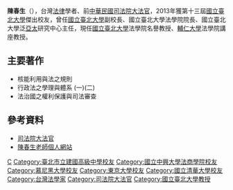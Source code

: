 {{Infobox_officeholder
| name = 陳春生
| image name =
| width = 
| office = 司法院大法官
| term_start = 2008年11月1日
| term_end = 2016年10月31日
| nominator = [[中華民國總統|總統]][[馬英九|馬英九]]
| Sex = 男 
| nationality = {{ROC}}
| party = 
| Native place = {{ROC}}[[臺灣|臺灣]][[桃園縣|桃園縣]]
| date of birth = {{birth date and age|1954|5|15}}
| place of birth = 
| educate = 
* 德國慕尼黑大學法學博士（1990年）
* 日本[[東京大學|東京大學]]法學碩士（1986年）
* [[國立中興大學法商學院|國立中興大學法商學院]]法律學系(現[[國立臺北大學|國立臺北大學]])法學士（1981年）
* [[國立清華大學|國立清華大學]]核子工程系肄業
* [[臺北市立建國高級中學|臺北市立建國高級中學]]畢業（1973年）
| past = 
* [[國立中興大學法商學院|國立中興大學法商學院]](現[[國立臺北大學|國立臺北大學]])研究生教務課課長
* [[行政院|行政院]][[勞委會|勞委會]]法規會委員
* [[行政院|行政院]][[原子能委員會|原子能委員會]]法規委員會委員
* 法國艾克斯馬賽第三大學法學院客座教授<br><span style="color: blue;">(2009年)</span>
* 日本[[一橋大學|一橋大學]]客座教授<br><span style="color: blue;">(2005年)</span>
* [[國立臺北大學|國立臺北大學]]亞洲暨泛太平洋地區研究中心主任
* [[國立臺北大學|國立臺北大學]]法律學院法學系教授兼系主任
* [[國立臺北大學|國立臺北大學]]法律學院教授兼院長
* [[司法院|司法院]][[大法官|大法官]]<br><span style="color: blue;">(2008年11月1日-2016年10月31日)</span>
* [[天主教輔仁大學|天主教輔仁大學]]法律學院講座教授
}}
'''陳春生'''（{{bd|1954年|5月15日}}），台灣[[法律|法律]]學者、前[[中華民國|中華民國]][[司法院大法官|司法院大法官]]，2013年獲第十三屆[[國立臺北大學|國立臺北大學]]傑出校友，曾任[[國立臺北大學|國立臺北大學]]副校長、國立臺北大學法學院院長、國立臺北大學泛[[亞太|亞太]]研究中心主任，現任[[國立臺北大學|國立臺北大學]]法學院名譽教授、[[輔仁大學|輔仁大學]]法學院講座教授。

== 主要著作 ==
* 核能利用與法之規則
* 行政法之學理與體系 (一)(二)
* 法治國之權利保護與司法審查

== 參考資料 ==
* [https://web.archive.org/web/20100401152045/http://www.judicial.gov.tw/CONSTITUTIONALCOURT/p01_03_01.asp?curno=102 司法院大法官]
* [https://web.archive.org/web/20080629201511/http://web.ntpu.edu.tw/~chunn/ 陳春生老師個人網站]

{{tw-bio-stub}}
{{中華民國歷屆司法院大法官列表}}

{{Authority control}}
{{DEFAULTSORT:Chen陈}}
[[Category:陈姓|C]]
[[Category:臺北市立建國高級中學校友|Category:臺北市立建國高級中學校友]]
[[Category:國立中興大學法商學院校友|Category:國立中興大學法商學院校友]]
[[Category:慕尼黑大學校友|Category:慕尼黑大學校友]]
[[Category:東京大學校友|Category:東京大學校友]]
[[Category:國立清華大學校友|Category:國立清華大學校友]]
[[Category:台灣法學家|Category:台灣法學家]]
[[Category:司法院大法官|Category:司法院大法官]]
[[Category:國立臺北大學教授|Category:國立臺北大學教授]]
